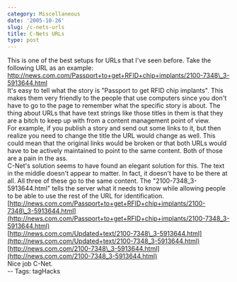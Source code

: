 ```yaml
---
category: Miscellaneous
date: '2005-10-26'
slug: /c-nets-urls
title: C-Nets URLs
type: post
---
```



This is one of the best setups for URLs that I've seen before. Take
the following URL as an example:  
http://news.com.com/Passport+to+get+RFID+chip+implants/2100-7348\_3-5913644.html  
It's easy to tell what the story is "Passport to get RFID chip
implants". This makes them very friendly to the people that use
computers since you don't have to go to the page to remember what
the specific story is about. The thing about URLs that have text
strings like those titles in them is that they are a bitch to keep
up with from a content management point of view.  
For example, if you publish a story and send out some links to it,
but then realize you need to change the title the URL would change
as well. This could mean that the original links would be broken or
that both URLs would have to be actively maintained to point to the
same content. Both of those are a pain in the ass.  
C-Net's solution seems to have found an elegant solution for this.
The text in the middle doesn't appear to matter. In fact, it
doesn't have to be there at all. All three of these go to the same
content. The "2100-7348\_3-5913644.html" tells the server what it
needs to know while allowing people to be able to use the rest of
the URL for identification.  
[http://news.com.com/Passport+to+get+RFID+chip+implants/2100-7348\_3-5913644.html](http://news.com.com/Passport+to+get+RFID+chip+implants/2100-7348_3-5913644.html)  
[http://news.com.com/Updated+text/2100-7348\_3-5913644.html](http://news.com.com/Updated+text/2100-7348_3-5913644.html)  
[http://news.com.com/2100-7348\_3-5913644.html](http://news.com.com/2100-7348_3-5913644.html)  
Nice job C-Net.  
-- Tags: tagHacks